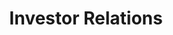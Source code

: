 ---
title: "Investor Relations"
description: "Investoren sind zunehmend an nachhaltigen Investitionen interessiert. Hochwertig präsentierte CSR-Reports bieten Investoren wichtige Informationen über die Nachhaltigkeitspraktiken und -leistungen des Unternehmens."
---